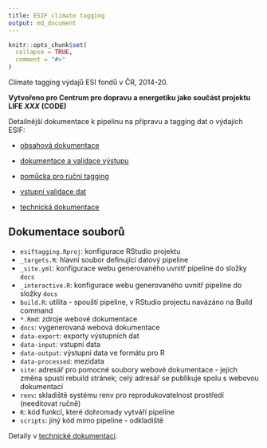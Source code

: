 ```yaml
---
title: ESIF climate tagging
output: md_document
---
```


<!-- README.md is generated from README.Rmd. Please edit that file -->

```r
knitr::opts_chunk$set(
  collapse = TRUE,
  comment = "#>"
)
```

<!-- badges: start -->
<!-- badges: end -->

Climate tagging výdajů ESI fondů v ČR, 2014-20.

**Vytvořeno pro Centrum pro dopravu a energetiku jako součást projektu LIFE *XXX* (CODE)**

Detailnější dokumentace k pipelinu na přípravu a tagging dat o výdajích ESIF:

- [obsahová dokumentace](s_doc.html)
- [dokumentace a validace výstupu](s_output.html)
- [pomůcka pro ruční tagging](s_listing.html)

- [vstupní validace dat](s_inputchecks.html)
- [technická dokumentace](dev.html)

## Dokumentace souborů

- `esiftagging.Rproj`: konfigurace RStudio projektu 
- `_targets.R`: hlavní soubor definující datový pipeline
- `_site.yml`: konfigurace webu generovaného uvnitř pipeline do složky `docs`
- `_interactive.R`: konfigurace webu generovaného uvnitř pipeline do složky `docs`
- `build.R`: utilita - spouští pipeline, v RStudio projectu navázáno na Build command
- `*.Rmd`: zdroje webové dokumentace
- `docs`: vygenerovaná webová dokumentace
- `data-export`: exporty výstupních dat
- `data-input`: vstupní data
- `data-output`: výstupní data ve formátu pro R
- `data-processed`: mezidata
- `site`: adresář pro pomocné soubory webové dokumentace - jejich změna spustí rebuild stránek; celý adresář se publikuje spolu s webovou dokumentací
- `renv`: skladiště systému renv pro reprodukovatelnost prostředí (needitovat ručně)
- `R`: kód funkcí, které dohromady vytváří pipeline
- `scripts`: jiný kód mimo pipeline - odkladiště

Detaily v [technické dokumentaci](dev.html).
